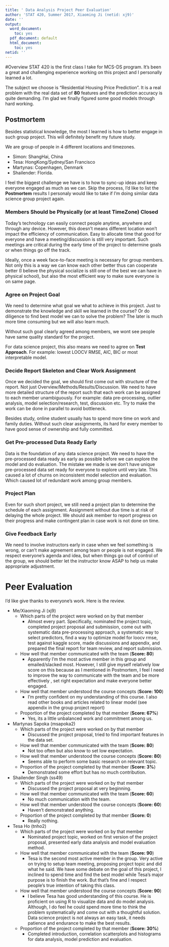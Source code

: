 ```yaml
---
title: ' Data Analysis Project Peer Evaluation'
author: 'STAT 420, Summer 2017, Xiaoming Ji (netid: xj9)'
date: ''
output:
  word_document:
    toc: yes
  pdf_document: default
  html_document:
    toc: yes
netid: ''
---
```


#Overview
STAT 420 is the first class I take for MCS-DS program. It's been a great and challenging experience working on this project and I personally learned a lot. 

The subject we choose is "Residential Housing Price Prediction". It is a real problem with the real data set of **80** features and the prediction accuracy is quite demanding. I'm glad we finally figured some good models through hard working.

## Postmortem
Besides statistical knowledge, the most I learned is how to better engage in such group project. This will definitely benefit my future study. 

We are group of people in 4 different locations and timezones. 

- Simon: ShangHai, China
- Tesa: HongKong/Sydney/San Francisco
- Martynas: Copenhagen, Denmark
- Shailender: Florida. 

I feel the biggest challenge we have is to how to sync-up ideas and keep everyone engaged as much as we can. Skip the process, I'd like to list the **Postmortem** results I personaly would like to take if I'm doing similar data science group project again.

### Members Should be Physically (or at least TimeZone) Closed
Today's technology can easily connect people anytime, anywhere and through any device. However, this doesn't means different location won't impact the efficiency of communication. Easy to allocate time that good for everyone and have a meeting/discussion  is still very important. Such meetings are critical during the early time of the project to determine goals or when things go off the track. 

Ideally, once a week face-to-face meeting is necessary for group members. Not only this is a way we can know each other better thus can cooperate better (I believe the physical socialize is still one of the best we can have in physical school), but also the most efficient way to make sure everyone is on same page.

### Agree on Project Goal
We need to determine what goal we what to achieve in this project. Just to demonstrate the knowledge and skill we learned in the course? Or do diligence to find best model we can to solve the problem? The later is much more time consuming but we will also learn much. 

Without such goal clearly agreed among members, we wont see people have same quality standard for the project. 

For data science project, this also means we need to agree on **Test Approach**. For example: lowest LOOCV RMSE, AIC, BIC or most interpretable model.

### Decide Report Skeleton and Clear Work Assignment
Once we decided the goal, we should first come out with structure of the report. Not just Overview/Methods/Results/Discussion. We need to have more detailed structure of the report such that each work can be assigned to each member unambiguously. For example: data pre-processing, outlier analysis, model selection/research, test, discussion etc. Try to make the work can be done in parallel to avoid bottleneck. 

Besides study, online student usually has to spend more time on work and family duties. Without such clear assignments, its hard for every member to have good sense of ownership and fully committed.

### Get Pre-processed Data Ready Early
Data is the foundation of any data science project. We need to have the pre-processed data ready as early as possible before we can explore the model and do evaluation. The mistake we made is we don't have unique pre-processed data set ready for everyone to explore until very late. This caused a lot of churns on inconsistent model selection and evaluation. Which caused lot of redundant work among group members.

### Project Plan
Even for such short project, we still need a project plan to determine the schedule of each assignment. Assignment without due time is at risk of delaying the whole project. We should ask member to report progress on their progress and make contingent plan in case work is not done on time.

### Give Feedback Early
We need to involve instructors early in case when we feel something is wrong, or can't make agreement among team or people is not engaged. We respect everyone's agenda and idea, but when things go out of control of the group, we should better let the instructor know ASAP to help us make appropriate adjustment. 


# Peer Evaluation

I'd like give thanks to everyone's work. Here is the review.

- Me/Xiaoming Ji (xj9)
    - Which parts of the project were worked on by that member
        - Almost every part. Specifically, nominated the project topic, completed project proposal and submission, come out with systematic data pre-processing approach, a systematic way to select predictors, find a way to optimize model for loocv rmse, test against kaggle score, made discussions and appendix, and prepared the final report for team review, and report submission.
    - How well that member communicated with the team (**Score: 80**)
        - Apparently I'm the most active member in this group and emailed/slacked most. However, I still give myself relatively low score on this because as I mentioned in Postmortem, I feel I need to improve the way to communicate with the team and be more effectively , set right expectation and make everyone better engaged. 
    - How well that member understood the course concepts (**Score: 100**)
        - I'm pretty confident on my understanding of this course. I also read other books  and articles related to linear model (see appendix in the group project report)
    - Proportion of the project completed by that member (**Score: 67%**)
        - Yes, its a little unbalanced work and commitment among us.
- Martynas Sapoka (msapoka2)
    - Which parts of the project were worked on by that member
        - Discussed the project proposal, tried to find important features in the data set.
    - How well that member communicated with the team (**Score: 80**)
        - Not too often but also know to set low expectation.
    - How well that member understood the course concepts (**Score: 80**)
        - Seems able to perform some basic research on relevant topic.
    - Proportion of the project completed by that member (**Score: 3%**)
        - Demonstrated some effort but has no much contribution.
- Shailender Singh (ss49)
    - Which parts of the project were worked on by that member
        - Discussed the project proposal at very beginning.
    - How well that member communicated with the team (**Score: 60**)
        - No much communication with the team.
    - How well that member understood the course concepts (**Score: 60**)
        - Haven't demonstrated anything.
    - Proportion of the project completed by that member (**Score: 0**)
        - Really nothing.
- Tesa Ho (tnho2)
    - Which parts of the project were worked on by that member
        -  Nominated project topic, worked on first version of the project proposal, presented early data analysis and model evaluation method.
    - How well that member communicated with the team (**Score: 90**)
        - Tesa is the second most active member in the group. Very active on trying to setup team meeting, proposing project topic and did what he said. We have some debate on the goal of this project, I inclined to spend time and find the best model while Tesa's major purpose is to finish the work. But that's fine and I respect people's true intention of taking this class.   
    - How well that member understood the course concepts (**Score: 90**)
        - I believe Tesa has good understanding of this course. He is proficient on using R to visualize data and do model analysis. Although, I do feel he could spend more time to think the problem systematically and come out with a thoughtful  solution. Data science project is not always an easy task, it needs patience and endurance to make the best results.
    - Proportion of the project completed by that member (**Score: 30%**)
        -  Completed introduction, correlation scatterplots and histograms for data analysis, model prediction and evaluation.
